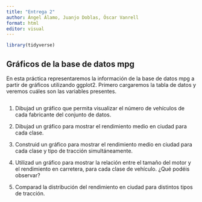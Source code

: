 ```yaml
---
title: "Entrega 2"
author: Ángel Álamo, Juanjo Doblas, Óscar Vanrell 
format: html
editor: visual
---
```


```r
library(tidyverse)
```

## Gráficos de la base de datos mpg

En esta práctica representaremos la información de la base de datos mpg a partir de gráficos utilizando ggplot2. Primero cargaremos la tabla de datos y veremos cuáles son las variables presentes.

```r

```


1)  Dibujad un gráfico que permita visualizar el número de vehículos de cada fabricante del conjunto de datos.





2)  Dibujad un gráfico para mostrar el rendimiento medio en ciudad para cada clase.

3)  Construid un gráfico para mostrar el rendimiento medio en ciudad para cada clase y tipo de tracción simultáneamente.

4)  Utilizad un gráfico para mostrar la relación entre el tamaño del motor y el rendimiento en carretera, para cada clase de vehículo. ¿Qué podéis observar?

5)  Comparad la distribución del rendimiento en ciudad para distintos tipos de tracción.
